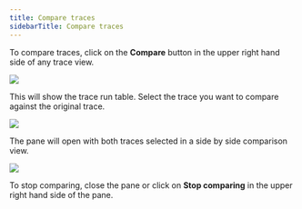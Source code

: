```yaml
---
title: Compare traces
sidebarTitle: Compare traces
---
```


To compare traces, click on the **Compare** button in the upper right hand side of any trace view.

![](/langsmith/images/compare-button.png)

This will show the trace run table. Select the trace you want to compare against the original trace.

![](/langsmith/images/select-trace.png)

The pane will open with both traces selected in a side by side comparison view.

![](/langsmith/images/compare-trace.png)

To stop comparing, close the pane or click on **Stop comparing** in the upper right hand side of the pane.
